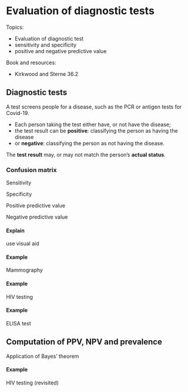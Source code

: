 # Evaluation of diagnostic tests

Topics: 

- Evaluation of diagnostic test 
- sensitivity and specificity 
- positive and negative predictive value

Book and resources:

- Kirkwood and Sterne 36.2



## Diagnostic tests

A test screens people for a disease, such as the PCR or antigen tests for Covid-19. 

- Each person taking the test either have, or not have the disease; 
- the test result can be **positive**: classifying the person as having the disease
- or **negative**: classifying the person as not having the disease.

The **test result** may, or may not match the person's **actual status**.

### Confusion matrix 



Sensitivity

Specificity

Positive predictive value

Negative predictive value

::: {.callout-important}
#### Explain

use visual aid
:::



::: {.callout-note}
#### Example

Mammography
:::


::: {.callout-note}
#### Example

HIV testing
:::


::: {.callout-note}
#### Example

ELISA test
:::


## Computation of PPV, NPV and prevalence

Application of Bayes' theorem

::: {.callout-note}
#### Example

HIV testing (revisited)
:::


